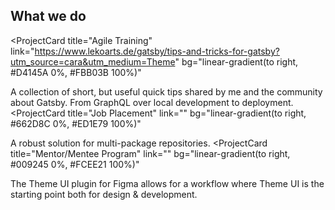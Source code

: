 ## What we do

<ProjectCard
  title="Agile Training"
  link="https://www.lekoarts.de/gatsby/tips-and-tricks-for-gatsby?utm_source=cara&utm_medium=Theme"
  bg="linear-gradient(to right, #D4145A 0%, #FBB03B 100%)"
>
  A collection of short, but useful quick tips shared by me and the community
  about Gatsby. From GraphQL over local development to deployment.
</ProjectCard>
<ProjectCard
  title="Job Placement"
  link=""
  bg="linear-gradient(to right, #662D8C 0%, #ED1E79 100%)"
>
  A robust solution for multi-package repositories.
</ProjectCard>
<ProjectCard
  title="Mentor/Mentee Program"
  link=""
  bg="linear-gradient(to right, #009245 0%, #FCEE21 100%)"
>
  The Theme UI plugin for Figma allows for a workflow where Theme UI is the
  starting point both for design & development.
</ProjectCard>
